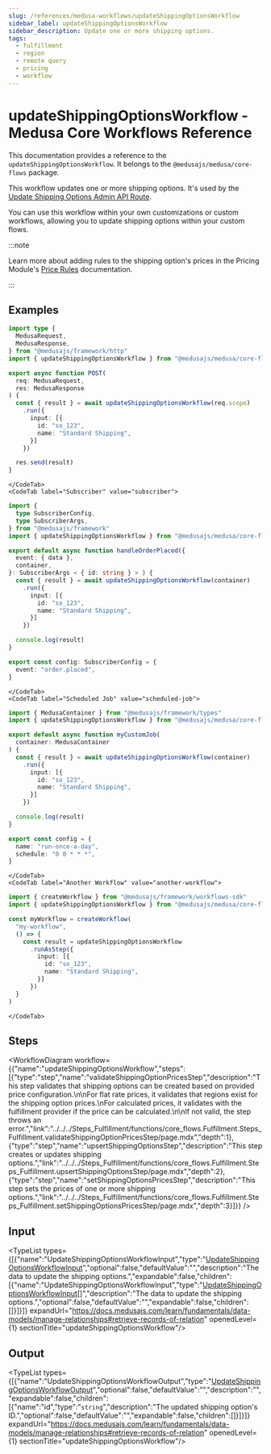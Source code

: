 ```yaml
---
slug: /references/medusa-workflows/updateShippingOptionsWorkflow
sidebar_label: updateShippingOptionsWorkflow
sidebar_description: Update one or more shipping options.
tags:
  - fulfillment
  - region
  - remote query
  - pricing
  - workflow
---
```



# updateShippingOptionsWorkflow - Medusa Core Workflows Reference

This documentation provides a reference to the `updateShippingOptionsWorkflow`. It belongs to the `@medusajs/medusa/core-flows` package.

This workflow updates one or more shipping options. It's used by the
[Update Shipping Options Admin API Route](https://docs.medusajs.com/api/admin#shipping-options\_postshippingoptionsid).

You can use this workflow within your own customizations or custom workflows, allowing you to
update shipping options within your custom flows.

:::note

Learn more about adding rules to the shipping option's prices in the Pricing Module's 
[Price Rules](https://docs.medusajs.com/resources/commerce-modules/pricing/price-rules) documentation.

:::

<SourceCodeLink link="https://github.com/medusajs/medusa/blob/3e617155977e9bfd2f5318a9ab5eedea24664e0c/packages/core/core-flows/src/fulfillment/workflows/update-shipping-options.ts#L53" />

## Examples

<CodeTabs group="workflow-exection">
    <CodeTab label="API Route" value="api-route">
    
```ts title="src/api/workflow/route.ts"
import type {
  MedusaRequest,
  MedusaResponse,
} from "@medusajs/framework/http"
import { updateShippingOptionsWorkflow } from "@medusajs/medusa/core-flows"

export async function POST(
  req: MedusaRequest,
  res: MedusaResponse
) {
  const { result } = await updateShippingOptionsWorkflow(req.scope)
    .run({
      input: [{
        id: "so_123",
        name: "Standard Shipping",
      }]
    })

  res.send(result)
}
```

    </CodeTab>
    <CodeTab label="Subscriber" value="subscriber">
    
```ts title="src/subscribers/order-placed.ts"
import {
  type SubscriberConfig,
  type SubscriberArgs,
} from "@medusajs/framework"
import { updateShippingOptionsWorkflow } from "@medusajs/medusa/core-flows"

export default async function handleOrderPlaced({
  event: { data },
  container,
}: SubscriberArgs < { id: string } > ) {
  const { result } = await updateShippingOptionsWorkflow(container)
    .run({
      input: [{
        id: "so_123",
        name: "Standard Shipping",
      }]
    })

  console.log(result)
}

export const config: SubscriberConfig = {
  event: "order.placed",
}
```

    </CodeTab>
    <CodeTab label="Scheduled Job" value="scheduled-job">
    
```ts title="src/jobs/message-daily.ts"
import { MedusaContainer } from "@medusajs/framework/types"
import { updateShippingOptionsWorkflow } from "@medusajs/medusa/core-flows"

export default async function myCustomJob(
  container: MedusaContainer
) {
  const { result } = await updateShippingOptionsWorkflow(container)
    .run({
      input: [{
        id: "so_123",
        name: "Standard Shipping",
      }]
    })

  console.log(result)
}

export const config = {
  name: "run-once-a-day",
  schedule: "0 0 * * *",
}
```

    </CodeTab>
    <CodeTab label="Another Workflow" value="another-workflow">
    
```ts title="src/workflows/my-workflow.ts"
import { createWorkflow } from "@medusajs/framework/workflows-sdk"
import { updateShippingOptionsWorkflow } from "@medusajs/medusa/core-flows"

const myWorkflow = createWorkflow(
  "my-workflow",
  () => {
    const result = updateShippingOptionsWorkflow
      .runAsStep({
        input: [{
          id: "so_123",
          name: "Standard Shipping",
        }]
      })
  }
)
```

    </CodeTab>
  </CodeTabs>

## Steps

<WorkflowDiagram workflow={{"name":"updateShippingOptionsWorkflow","steps":[{"type":"step","name":"validateShippingOptionPricesStep","description":"This step validates that shipping options can be created based on provided price configuration.\n\nFor flat rate prices, it validates that regions exist for the shipping option prices.\nFor calculated prices, it validates with the fulfillment provider if the price can be calculated.\n\nIf not valid, the step throws an error.","link":"../../../Steps_Fulfillment/functions/core_flows.Fulfillment.Steps_Fulfillment.validateShippingOptionPricesStep/page.mdx","depth":1},{"type":"step","name":"upsertShippingOptionsStep","description":"This step creates or updates shipping options.","link":"../../../Steps_Fulfillment/functions/core_flows.Fulfillment.Steps_Fulfillment.upsertShippingOptionsStep/page.mdx","depth":2},{"type":"step","name":"setShippingOptionsPricesStep","description":"This step sets the prices of one or more shipping options.","link":"../../../Steps_Fulfillment/functions/core_flows.Fulfillment.Steps_Fulfillment.setShippingOptionsPricesStep/page.mdx","depth":3}]}} />

## Input

<TypeList types={[{"name":"UpdateShippingOptionsWorkflowInput","type":"[UpdateShippingOptionsWorkflowInput](../../../../types/core_flows.UpdateShippingOptionsWorkflowInput/page.mdx)","optional":false,"defaultValue":"","description":"The data to update the shipping options.","expandable":false,"children":[{"name":"UpdateShippingOptionsWorkflowInput","type":"[UpdateShippingOptionsWorkflowInput](../../../../../types/WorkflowTypes/FulfillmentWorkflow/types/types.WorkflowTypes.FulfillmentWorkflow.UpdateShippingOptionsWorkflowInput/page.mdx)[]","description":"The data to update the shipping options.","optional":false,"defaultValue":"","expandable":false,"children":[]}]}]} expandUrl="https://docs.medusajs.com/learn/fundamentals/data-models/manage-relationships#retrieve-records-of-relation" openedLevel={1} sectionTitle="updateShippingOptionsWorkflow"/>

## Output

<TypeList types={[{"name":"UpdateShippingOptionsWorkflowOutput","type":"[UpdateShippingOptionsWorkflowOutput](../../../../../types/WorkflowTypes/FulfillmentWorkflow/types/types.WorkflowTypes.FulfillmentWorkflow.UpdateShippingOptionsWorkflowOutput/page.mdx)","optional":false,"defaultValue":"","description":"","expandable":false,"children":[{"name":"id","type":"`string`","description":"The updated shipping option's ID.","optional":false,"defaultValue":"","expandable":false,"children":[]}]}]} expandUrl="https://docs.medusajs.com/learn/fundamentals/data-models/manage-relationships#retrieve-records-of-relation" openedLevel={1} sectionTitle="updateShippingOptionsWorkflow"/>
